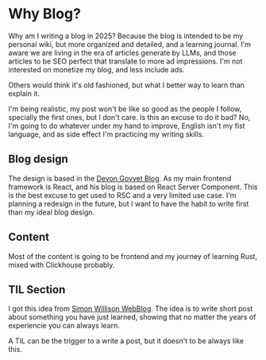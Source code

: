 

# Why Blog?

Why am I writing a blog in 2025? Because the blog is intended to be my personal wiki, but more organized and detailed, and a learning journal. I'm aware we are living in the era of articles generate by LLMs, and those articles to be SEO perfect that translate to more ad impressions. I'm not interested on monetize my blog, and less include ads.

Others would think it's old fashioned, but what I better way to learn than explain it.

I'm being realistic, my post won't be like so good as the people I follow, specially the first ones, but I don't care. Is this an excuse to do it bad? No, I'm going to do whatever under my hand to improve, English isn't my fist language, and as side effect I'm practicing my writing skills.

## Blog design

The design is based in the [Devon Govvet Blog](https://github.com/devongovett/blog/). As my main frontend framework is React, and his blog is based on React Server Component. This is the best excuse to get used to RSC and a very limited use case. I'm planning a redesign in the future, but I want to have the habit to write first than my ideal blog design.

## Content

Most of the content is going to be frontend and my journey of learning Rust, mixed with Clickhouse probably.

## TIL Section

I got this idea from [Simon Willison WebBlog](https://simonwillison.net/2022/Nov/6/what-to-blog-about/#tils). The idea is to write short post about something you have just learned, showing that no matter the years of experiencie you can always learn.

A TIL can be the trigger to a write a post, but it doesn't to be always like this.
